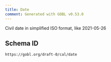 ```yaml
---
title: Date
comment: Generated with GOBL v0.53.0
---
```


Civil date in simplified ISO format, like 2021-05-26

## Schema ID

`https://gobl.org/draft-0/cal/date`

